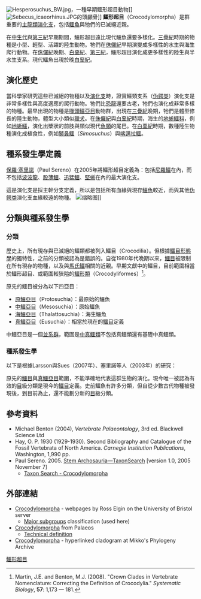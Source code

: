 {{Automatic Taxobox
| fossil_range = {{Fossil_range|228|0}}
| image = Protosuchus_BW.jpg
| image_width = 250px
| image_caption = [[原鱷|原鱷]]，一種早期鱷形超目動物
| taxon = Crocodylomorpha
| authority = Hay,  1930
| subdivision_ranks = [[演化支|演化支]]
| subdivision = 
*†属 ''Carnufex''
*†[[驰鳄属|驰鳄属]] ''Dromicosuchus''
*†[[裂頭鱷屬|裂頭鱷屬]] ''Dibothrosuchus''
*†[[黃昏鱷屬|黃昏鱷屬]] ''Hesperosuchus''
*†[[准噶尔鳄属|准噶尔鳄属]] Junggarsuchus
*†[[卡岩塔鱷屬|卡岩塔鱷屬]] ''Kayentasuchus''
*†[[迅奔鳄属|迅奔鳄属]] ''Litargosuchus''
*†''Parrishia''
*†[[叶齿鳄|叶齿鳄属]] ''Phyllodontosuchus''
*†[[偽黃昏鱷屬|偽黃昏鱷屬]] ''Pseudhesperosuchus''
*†屬 ''Redondavenator''
*†[[跳鱷屬|跳鱷屬]] ''Saltoposuchus''
*†[[喙頭鱷屬|喙頭鱷屬]] ''Sphenosuchus''
*†[[陆鳄属|陆鳄属]] ''Terrestrisuchus''
*†[[三叠鳄属|三叠鳄属]] ''Trialestes''
*†[[跳足鳄科|跳足鳄科]] Hallopodidae
**†[[阿尔马达鳄属|阿尔马达鳄属]] ''Almadasuchus''
**†[[跳足鳄属|跳足鳄属]] ''Hallopus''
**†[[巨颌鳄属|巨颌鳄属]] ''Macelognathus''
*[[鱷形類|鱷形類]] Crocodyliformes
**†屬 ''Entradasuchus''
**†屬 ''Eopneumatosuchus''
**†屬 ''Microchampsa''
**†[[诺托鳄龙属|诺托鳄龙属]] ''Notochampsa''
**†屬 ''Platyognathus''
**†屬 ''Stegomosuchus''
**†屬 ''Tagarosuchus''
**†[[卡瑪卡瑪龍屬|卡瑪卡瑪龍屬]] ''Kemkemia''
**†[[戈壁鱷科|戈壁鱷科]] Gobiosuchidae
**†[[原鱷科|原鱷科]] Protosuchidae
**[[中真鳄类|中真鳄类]] Mesoeucrocodylia
}}

[[Image:Hesperosuchus_BW.jpg|thumb]]，一種早期鱷形超目動物]]
[[Image:Sebecus_icaeorhinus.JPG|thumb]]的頭顱骨]]
'''鱷形超目'''（Crocodylomorpha）是群重要的[[主龍類|主龍類]][[演化支|演化支]]，包括[[鱷魚|鱷魚]]與牠們的已滅絕近親。

在[[中生代|中生代]]與[[第三紀|第三紀]]早期期間，鱷形超目遠比現代鱷魚還要多樣化。[[三疊紀|三疊紀]]時期的物種是小型、輕型、活躍的陸生動物。牠們在[[侏儸紀|侏儸紀]]早期演變成多樣性的水生與海生爬行動物。在[[侏儸紀|侏儸紀]]晚期、[[白堊紀|白堊紀]]、[[第三紀|第三紀]]，鱷形超目演化成更多樣性的陸生與半水生支系。現代鱷魚出現於晚[[白堊紀|白堊紀]]。

== 演化歷史 ==
當科學家研究這些已滅絕的物種以及[[演化支|演化支]]時，證實鱷類支系（[[伪鳄类|伪鳄类]]）演化支是非常多樣性與高度適應的爬行動物。牠們比[[恐龍|恐龍]]還要古老，牠們也演化成非常多樣的物種。最早出現的物種是[[喙頭鱷亞目|喙頭鱷亞目]]動物群，出現在[[三疊紀|三疊紀]]晚期，牠們是體型修長的陸生動物，體型大小類似[[獵犬|獵犬]]。在[[侏儸紀|侏儸紀]]與[[白堊紀|白堊紀]]時期，海生的[[地蜥鱷科|地蜥鱷科]]，例如[[地蜥鱷|地蜥鱷]]，演化出槳狀的前肢與類似現代[[魚類|魚類]]的尾巴。在[[白堊紀|白堊紀]]時期，數種陸生物種演化成植食性，例如[[獅鼻鱷|獅鼻鱷]]（''Simosuchus''）與[[喀邁拉鱷|喀邁拉鱷]]。

== 種系發生學定義 ==
[[保羅·塞里諾|保羅·塞里諾]]（Paul Sereno）在2005年將鱷形超目定義為：包括[[尼羅鱷|尼羅鱷]]在內，而不包括[[波波龍|波波龍]]、[[股薄鱷|股薄鱷]]、[[迅猛鱷|迅猛鱷]]、[[堅蜥|堅蜥]]在內的最大演化支。

這是演化支是採主幹分支定義，所以是包括所有血緣與現存[[鱷魚|鱷魚]]較近，而與其他[[伪鳄类|伪鳄类]]演化支血緣較遠的物種。
[[File:Batrachomimus_pastosbonensis.jpg|缩略图]]]]

== 分類與種系發生學 ==
=== 分類 ===
歷史上，所有現存與已滅絕的鱷類都被列入鱷目（Crocodilia）。但根據[[鱷目|鱷目]][[形態學|形態學]]的獨特性，之前的分類被認為是錯誤的。自從1980年代晚期以來，[[鱷目|鱷目]]被限制在所有現存的物種，以及與[[馬氏鱷|馬氏鱷]]相關的近親。早期文獻中的鱷目，目前範圍相當於鱷形超目、或範圍較狹隘的[[鱷形類|鱷形類]]（Crocodyliformes）<ref name=martin&benton2008>Martin, J.E. and Benton, M.J. (2008). "Crown Clades in Vertebrate Nomenclature: Correcting the Definition of Crocodylia." ''Systematic Biology'', '''57''': 1,173 — 181.</ref>。

原先的鱷目被分為以下四亞目：
* [[原鱷亞目|原鱷亞目]]（Protosuchia）：最原始的鱷魚
* [[中鱷亞目|中鱷亞目]]（Mesosuchia）：原始鱷魚
* [[海鱷亞目|海鱷亞目]]（Thalattosuchia）：海生鱷魚
* [[真鱷亞目|真鱷亞目]]（Eusuchia）：相當於現在的[[鱷目|鱷目]]定義

中鱷亞目是一個[[並系群|並系群]]，範圍是[[中真鱷類|中真鱷類]]不包括真鱷類還有基礎中真鱷類。

=== 種系發生學 ===
以下是根據Larsson與Sues（2007年）、塞里諾等人（2003年）的研究：

{{clade| style=font-size:100%;line-height:80%
|label1='''鱷形超目'''
|1={{clade
   |1=[[喙頭鱷亞目|喙頭鱷亞目]]
   |label2=[[鱷形類|鱷形類]]
   |2={{clade
      |1=[[原鱷亞目|原鱷亞目]]
      |label2=[[中真鱷類|中真鱷類]]
      |2={{clade
      |1=[[海鱷亞目|海鱷亞目]]
      |label2=Metasuchia
      |2={{clade
         |1=[[諾托鱷類|諾托鱷類]]
         |label2=<span style="color:white;">unnamed</font>
         |2={{clade
            |1=[[西貝鱷類|西貝鱷類]]
            |label2=[[新鱷類|新鱷類]]
            |2={{clade
               |1=Atoposauridae科
               |label2= <span style="color:white;">unnamed</font>
               |2={{clade
                  |1=''[[大頭鱷|大頭鱷]]''
                  |2={{clade
                     |1=[[森林鱷科|森林鱷科]]
                     |2={{clade
                        |1=''[[帝鱷|帝鱷]]''
                        |2=''[[特里鱷|特里鱷]]''
                        }}
                     }}
                  }}
               |3={{clade
                  |1=[[稜角鱗鱷|稜角鱗鱷]]
                  |2={{clade
                     |1=''[[伯尼斯鱷|伯尼斯鱷]]''
                     |2=[[真鱷類|真鱷類]]
                        }}
                     }}
                  }}
               }}
            }}
         }}
      }}
   }}
}}

原先的[[鱷目|鱷目]]與[[真鱷亞目|真鱷亞目]]範圍，不能準確地代表這群生物的演化。現今唯一被認為有效的[[目_(生物)|目]]級分類是現今的[[鱷目|鱷目]]定義。史前鱷魚有許多分類，但自從少數古代物種被發現後，到目前為止，還不能劃分新的[[目_(生物)|目]]級分類。

== 參考資料 ==
<div class="references-small">
<references></references>
* Michael Benton (2004), ''Vertebrate Palaeontology'', 3rd ed. Blackwell Science Ltd
* Hay, O. P. 1930 (1929-1930). Second Bibliography and Catalogue of the Fossil Vertebrata of North America. ''Carnegie Institution Publications'', Washington, 1,990 pp. 
* Paul Sereno. 2005. [https://web.archive.org/web/20090115093329/http://www.taxonsearch.org/Archive/stem-archosauria-1.0.php Stem Archosauria—TaxonSearch] [version 1.0, 2005 November 7]
** [https://web.archive.org/web/20070311040855/http://www.taxonsearch.org/dev/taxon_edit.php?Action=View&tax_id=370 Taxon Search - Crocodylomorpha]
</div>

== 外部連結 ==
* [https://web.archive.org/web/20170629120846/http://palaeo.gly.bris.ac.uk/Palaeofiles/Fossilgroups/Crocodylomorpha/Index.html Crocodylomorpha] - webpages by Ross Elgin on the University of Bristol server
** [https://web.archive.org/web/20170629120841/http://palaeo.gly.bris.ac.uk/Palaeofiles/Fossilgroups/Crocodylomorpha/Groups.html Major subgroups] classification (used here)
* [https://web.archive.org/web/20071226224455/http://www.palaeos.com/Vertebrates/Units/Unit290/290.100.html#Crocodylomorpha Crocodylomorpha] from Palaeos
** [https://web.archive.org/web/20071226224455/http://www.palaeos.com/Vertebrates/Units/Unit290/290.100.html#Crocodylomorpha Technical definition] 
* [https://web.archive.org/web/20060530002105/http://www.fmnh.helsinki.fi/users/haaramo/Metazoa/Deuterostoma/Chordata/Archosauria/Crocodylia/Crocodylomorpha.htm Crocodylomorpha] - hyperlinked cladogram at Mikko's Phylogeny Archive
{{偽鱷類|L.}}
{{Taxonbar|from=Q131863}}

[[Category:鱷形超目|]]